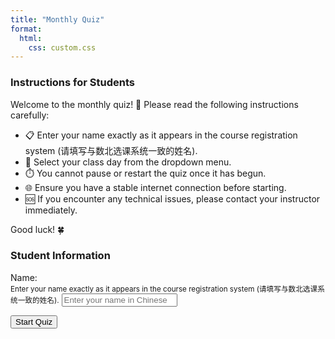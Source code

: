 ```yaml
---
title: "Monthly Quiz"
format: 
  html:
    css: custom.css
---
```


::: {#instructions .info-section}
### Instructions for Students {.unnumbered}

Welcome to the monthly quiz! 📝 Please read the following instructions carefully:

- 📋 Enter your name exactly as it appears in the course registration system (请填写与数北选课系统一致的姓名).
- 📅 Select your class day from the dropdown menu.
- ⏱️ You cannot pause or restart the quiz once it has begun.
- 🌐 Ensure you have a stable internet connection before starting.
- 🆘 If you encounter any technical issues, please contact your instructor immediately.

Good luck! 🍀
:::


::: {#student-info .info-section}
### Student Information {.unnumbered}

::: {.form-group}
<label for="student-name">Name:
  <br>
  <small>Enter your name exactly as it appears in the course registration system (请填写与数北选课系统一致的姓名).</small>
<input type="text" id="student-name" class="form-control" placeholder="Enter your name in Chinese">
:::

<button id="start-quiz-button" class="btn btn-primary">Start Quiz</button>
:::

<div id="exam-container" style="display: none;"></div>
<div id="exam-results" class="info-section" style="display: none;"></div>
<div id="exam-analysis" class="info-section" style="display: none;"></div>

<button id="show-analysis-button" style="display: none;" class="btn btn-secondary">Show Analysis</button>


<!-- Main script -->
<script src="https://cdn.jsdelivr.net/npm/@supabase/supabase-js@2"></script>
<script src="book/quiz.js"></script>
<script src="book/content-switch.js"></script>
<script src="book/examAnalysis.js"></script>

<script>
console.log('exam.qmd script starting');

let verifiedStudent = null;
let quizSubmitted = false;

// Sample questions for the exam
const examQuestions = [
  {
    text: "Which dplyr function would you use to select specific columns from a dataset?",
    options: [
      "filter()",
      "select()",
      "mutate()",
      "arrange()"
    ]
  },
  // Add more questions here...
];

const examAnswers = [1, /* Add more answer indices here... */];

window.addEventListener('load', function() {
  console.log('Window loaded, initializing Supabase...');
  
  // Check if Supabase is loaded
  if (typeof supabase === 'undefined') {
    console.error('Error: Supabase library not loaded');
    return;
  }

  // Initialize Supabase client
  const supabaseClient = supabase.createClient(SUPABASE_URL, SUPABASE_API_KEY);
  console.log('Supabase client initialized:', supabaseClient);

  // Initialize page
  initializePage(supabaseClient);
});

function showAnalysis() {
  const analysisContainer = document.getElementById('exam-analysis');
  if (analysisContainer.style.display === 'none') {
    analysisContainer.style.display = 'block';
    document.getElementById('show-analysis-button').textContent = 'Hide Analysis';
  } else {
    analysisContainer.style.display = 'none';
    document.getElementById('show-analysis-button').textContent = 'Show Analysis';
  }
}

function initializePage(supabaseClient) {
  console.log('Initializing page');
  const startQuizButton = document.getElementById('start-quiz-button');
  console.log('Start Quiz Button:', startQuizButton);
  if (startQuizButton) {
    startQuizButton.addEventListener('click', () => verifyStudent(supabaseClient));
    console.log('Click event listener added to Start Quiz button');
  } else {
    console.error('Start Quiz button not found');
  }
  
  const showAnalysisButton = document.getElementById('show-analysis-button');
  if (showAnalysisButton) {
    showAnalysisButton.addEventListener('click', showAnalysis);
    console.log('Click event listener added to Show Analysis button');
  } else {
    console.error('Show Analysis button not found');
  }
}

async function verifyStudent(supabaseClient) {
  console.log('verifyStudent function called');
  if (!supabaseClient) {
    console.error('Supabase client not initialized');
    alert('An error occurred. Please refresh the page and try again.');
    return;
  }
  
  const studentName = document.getElementById('student-name').value;
  
  console.log('Student Name:', studentName);

  if (!studentName) {
    alert('请输入你的姓名。');
    return;
  }
  
  try {
    // Check if student exists in users table
    const { data: user, error: userError } = await supabaseClient
      .from('users')
      .select()
      .eq('name', studentName)
      .single();

    if (userError) throw userError;

    if (!user) {
      alert('未找到学生信息。请检查你输入的姓名是否正确。');
      return;
    }

    // Check if student has already submitted the exam
    const { data: examResult, error: examError } = await supabaseClient
      .from('examresults')
      .select()
      .eq('name', studentName)
      .maybeSingle();

    if (examError) throw examError;

    if (examResult) {
      alert('你已经提交过本次考试的答案，不能再次参加考试。');
      return;
    }

    // If both checks pass, proceed with the exam
    verifiedStudent = user;
    document.getElementById('student-info').style.display = 'none';
    document.getElementById('exam-container').style.display = 'block';
    
    if (typeof createExam === 'function') {
      console.log('Calling createExam');
      createExam(supabaseClient, verifiedStudent);
    } else {
      console.error('createExam is not a function. Check quiz.js');
      alert('An error occurred while starting the exam. Please contact support.');
    }

  } catch (error) {
    console.error('Error verifying student:', error);
    alert('未找到学生信息。请检查你输入的姓名是否正确。');
  }
}

console.log('exam.qmd script finished loading');
</script>

<script src="book/quiz.js"></script>
<script src="book/content-switch.js"></script>
<script src="book/examAnalysis.js"></script>

